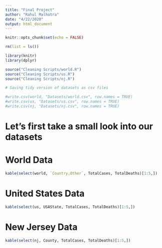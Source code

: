 ```yaml
---
title: "Final Project"
author: "Rahul Malhotra"
date: "4/22/2020"
output: html_document
---
```


```r
knitr::opts_chunk$set(echo = FALSE)
```

```r
rm(list = ls())
```

```r
library(knitr)
library(dplyr)
```

```r
source("Cleaning Scripts/world.R")
source("Cleaning Scripts/us.R")
source("Cleaning Scripts/nj.R")
```

```r
# Saving tidy version of datasets as csv files

#write.csv(world, "Datasets/world.csv", row.names = TRUE)
#write.csv(us, "Datasets/us.csv", row.names = TRUE)
#write.csv(nj, "Datasets/nj.csv", row.names = TRUE)
```

# Let's first take a small look into our datasets

# World Data
```r
kable(select(world, `Country,Other`, TotalCases, TotalDeaths)[1:5,])
```

# United States Data
```r
kable(select(us, USAState, TotalCases, TotalDeaths)[1:5,])
```

# New Jersey Data
```r
kable(select(nj, County, TotalCases, TotalDeaths)[1:5,])
```

```r
```

```r
```

```r
```

